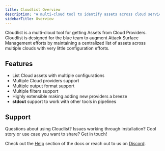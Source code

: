 ```yaml
---
title: Cloudlist Overview
description: "A multi-cloud tool to identify assets across cloud service providers"
sidebarTitle: Overview
---
```


Cloudlist is a multi-cloud tool for getting Assets from Cloud Providers. Cloudlist is designed for the blue team to augment Attack Surface Management efforts by maintaining a centralized list of assets across multiple clouds with very little configuration efforts.

## Features

 - List Cloud assets with multiple configurations
 - Multiple Cloud providers support
 - Multiple output format support
 - Multiple filters support
 - Highly extensible making adding new providers a breeze
 - **stdout** support to work with other tools in pipelines

## Support 
Questions about using Cloudlist? Issues working through installation? Cool story or use case you want to share? Get in touch! 

Check out the [Help](/help) section of the docs or reach out to us on [Discord](https://discord.com/invite/projectdiscovery). 

